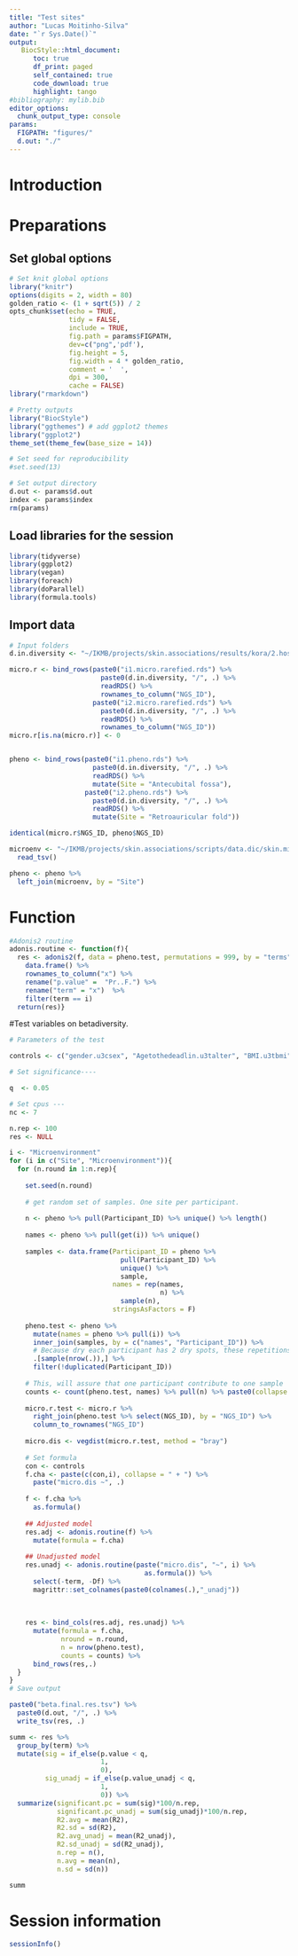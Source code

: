 ```yaml
---
title: "Test sites"
author: "Lucas Moitinho-Silva"
date: "`r Sys.Date()`"
output:
   BiocStyle::html_document:
      toc: true
      df_print: paged
      self_contained: true
      code_download: true
      highlight: tango
#bibliography: mylib.bib
editor_options:
  chunk_output_type: console
params:
  FIGPATH: "figures/"
  d.out: "./"
---
```



# Introduction


# Preparations

## Set global options

```r
# Set knit global options
library("knitr")
options(digits = 2, width = 80)
golden_ratio <- (1 + sqrt(5)) / 2
opts_chunk$set(echo = TRUE,
               tidy = FALSE,
               include = TRUE,
               fig.path = params$FIGPATH,
               dev=c("png",'pdf'),
               fig.height = 5,
               fig.width = 4 * golden_ratio,
               comment = '  ',
               dpi = 300,
               cache = FALSE)
library("rmarkdown")

# Pretty outputs
library("BiocStyle")
library("ggthemes") # add ggplot2 themes
library("ggplot2")
theme_set(theme_few(base_size = 14))

# Set seed for reproducibility
#set.seed(13)

# Set output directory
d.out <- params$d.out
index <- params$index
rm(params)
```


## Load libraries for the session

```r
library(tidyverse)
library(ggplot2)
library(vegan)
library(foreach)
library(doParallel)
library(formula.tools)
```

## Import data
```r
# Input folders
d.in.diversity <- "~/IKMB/projects/skin.associations/results/kora/2.host.trait.set/2.get.diversity"

micro.r <- bind_rows(paste0("i1.micro.rarefied.rds") %>% 
                       paste0(d.in.diversity, "/", .) %>% 
                       readRDS() %>% 
                       rownames_to_column("NGS_ID"),
                     paste0("i2.micro.rarefied.rds") %>% 
                       paste0(d.in.diversity, "/", .) %>% 
                       readRDS() %>% 
                       rownames_to_column("NGS_ID"))
micro.r[is.na(micro.r)] <- 0


pheno <- bind_rows(paste0("i1.pheno.rds") %>% 
                     paste0(d.in.diversity, "/", .) %>% 
                     readRDS() %>% 
                     mutate(Site = "Antecubital fossa"),
                   paste0("i2.pheno.rds") %>% 
                     paste0(d.in.diversity, "/", .) %>% 
                     readRDS() %>% 
                     mutate(Site = "Retroauricular fold"))

identical(micro.r$NGS_ID, pheno$NGS_ID)

microenv <- "~/IKMB/projects/skin.associations/scripts/data.dic/skin.microenv.tsv" %>% 
  read_tsv()
```


```r
pheno <- pheno %>% 
  left_join(microenv, by = "Site")
```

# Function

```r
#Adonis2 routine
adonis.routine <- function(f){
  res <- adonis2(f, data = pheno.test, permutations = 999, by = "terms", parallel = nc) %>%
    data.frame() %>% 
    rownames_to_column("x") %>% 
    rename("p.value" =  "Pr..F.") %>% 
    rename("term" = "x")  %>% 
    filter(term == i) 
  return(res)}
```

#Test variables on betadiversity.


```r

# Parameters of the test

controls <- c("gender.u3csex", "Agetothedeadlin.u3talter", "BMI.u3tbmi" )

# Set significance----

q  <- 0.05

# Set cpus ---
nc <- 7

n.rep <- 100
res <- NULL

i <- "Microenvironment"
for (i in c("Site", "Microenvironment")){
  for (n.round in 1:n.rep){
    
    set.seed(n.round)  
    
    # get random set of samples. One site per participant.
    
    n <- pheno %>% pull(Participant_ID) %>% unique() %>% length()
    
    names <- pheno %>% pull(get(i)) %>% unique()
    
    samples <- data.frame(Participant_ID = pheno %>% 
                            pull(Participant_ID) %>% 
                            unique() %>% 
                            sample,
                          names = rep(names, 
                                      n) %>% 
                            sample(n),
                          stringsAsFactors = F)
    
    pheno.test <- pheno %>%
      mutate(names = pheno %>% pull(i)) %>% 
      inner_join(samples, by = c("names", "Participant_ID")) %>% 
      # Because dry each participant has 2 dry spots, these repetitions are made. Therefore, I will have to reme the repetitions
      .[sample(nrow(.)),] %>%
      filter(!duplicated(Participant_ID))
    
    # This, will assure that one participant contribute to one sample
    counts <- count(pheno.test, names) %>% pull(n) %>% paste0(collapse = ":")
    
    micro.r.test <- micro.r %>% 
      right_join(pheno.test %>% select(NGS_ID), by = "NGS_ID") %>% 
      column_to_rownames("NGS_ID")
    
    micro.dis <- vegdist(micro.r.test, method = "bray")
    
    # Set formula
    con <- controls
    f.cha <- paste(c(con,i), collapse = " + ") %>% 
      paste("micro.dis ~", .)
    
    f <- f.cha %>% 
      as.formula()
    
    ## Adjusted model
    res.adj <- adonis.routine(f) %>% 
      mutate(formula = f.cha) 
    
    ## Unadjusted model
    res.unadj <- adonis.routine(paste("micro.dis", "~", i) %>% 
                                  as.formula()) %>% 
      select(-term, -Df) %>% 
      magrittr::set_colnames(paste0(colnames(.),"_unadj"))
    
    
    
    res <- bind_cols(res.adj, res.unadj) %>% 
      mutate(formula = f.cha,
             nround = n.round,
             n = nrow(pheno.test),
             counts = counts) %>% 
      bind_rows(res,.)
  }
}
# Save output

paste0("beta.final.res.tsv") %>% 
  paste0(d.out, "/", .) %>% 
  write_tsv(res, .)

summ <- res %>%
  group_by(term) %>% 
  mutate(sig = if_else(p.value < q,
                       1,
                       0),
         sig_unadj = if_else(p.value_unadj < q,
                       1,
                       0)) %>% 
  summarize(significant.pc = sum(sig)*100/n.rep,
            significant.pc_unadj = sum(sig_unadj)*100/n.rep,
            R2.avg = mean(R2),
            R2.sd = sd(R2),
            R2.avg_unadj = mean(R2_unadj),
            R2.sd_unadj = sd(R2_unadj),
            n.rep = n(),
            n.avg = mean(n),
            n.sd = sd(n))

summ
```


# Session information

```r
sessionInfo()
```

